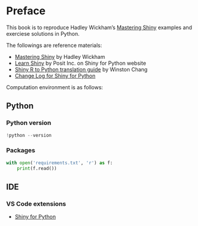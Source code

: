 # Preface {.unnumbered}

This book is to reproduce Hadley Wickham's [Mastering Shiny](https://mastering-shiny.org) examples and exerciese solutions in Python.

The followings are reference materials:

- [Mastering Shiny](https://mastering-shiny.org) by Hadley Wickham
- [Learn Shiny](https://shiny.posit.co/py/docs/overview.html) by Posit Inc. on Shiny for Python website
- [Shiny R to Python translation guide](https://gist.github.com/wch/616934a6fe57636434154c112ac8a718) by Winston Chang
- [Change Log for Shiny for Python](https://github.com/posit-dev/py-shiny/blob/main/CHANGELOG.md)


Computation environment is as follows:

## Python 

### Python version

```python
!python --version
```

### Packages

```python
with open('requirements.txt', 'r') as f:
    print(f.read())
```


## IDE

### VS Code extensions

- [Shiny for Python](https://marketplace.visualstudio.com/items?itemName=posit.shiny-python)

